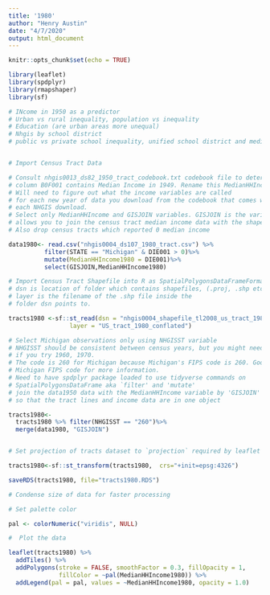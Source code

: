 ```yaml
---
title: '1980'
author: "Henry Austin"
date: "4/7/2020"
output: html_document
---
```


```r
knitr::opts_chunk$set(echo = TRUE)

library(leaflet)
library(spdplyr)
library(rmapshaper)
library(sf)
```


```r
# INcome in 1950 as a predictor
# Urban vs rural inequality, population vs inequality
# Education (are urban areas more unequal)
# Nhgis by school district 
# public vs private school inequality, unified school district and median income, educational attainment


# Import Census Tract Data

# Consult nhgis0013_ds82_1950_tract_codebook.txt codebook file to determine that
# column B0F001 contains Median Income in 1949. Rename this MedianHHIncome for clarity.
# Will need to figure out what the income variables are called
# for each new year of data you download from the codebook that comes with
# each NHGIS download.
# Select only MedianHHIncome and GISJOIN variables. GISJOIN is the variable that
# allows you to join the census tract median income data with the shapefile data.
# Also drop census tracts which reported 0 median income

data1980<- read.csv("nhgis0004_ds107_1980_tract.csv") %>%
          filter(STATE == "Michigan" & DIE001 > 0)%>%
          mutate(MedianHHIncome1980 = DIE001)%>%
          select(GISJOIN,MedianHHIncome1980)

# Import Census Tract Shapefile into R as SpatialPolygonsDataFrameFormat (SP Dataframe)
# dsn is location of folder which contains shapefiles, (.proj, .shp etc.)
# layer is the filename of the .shp file inside the
# folder dsn points to. 

tracts1980 <-sf::st_read(dsn = "nhgis0004_shapefile_tl2008_us_tract_1980",
                 layer = "US_tract_1980_conflated")

# Select Michigan observations only using NHGISST variable
# NHGISST should be consistent between census years, but you might need to double-check this
# if you try 1960, 1970.
# The code is 260 for Michigan because Michigan's FIPS code is 260. Google
# Michigan FIPS code for more information.
# Need to have spdplyr package loaded to use tidyverse commands on
# SpatialPolygonsDataFrame aka `filter' and 'mutate'
# join the data1950 data with the MedianHHIncome variable by 'GISJOIN'
# so that the tract lines and income data are in one object

tracts1980<-
  tracts1980 %>% filter(NHGISST == "260")%>%
  merge(data1980, "GISJOIN")


# Set projection of tracts dataset to `projection` required by leaflet

tracts1980<-sf::st_transform(tracts1980,  crs="+init=epsg:4326")

saveRDS(tracts1980, file="tracts1980.RDS")

# Condense size of data for faster processing

# Set palette color

pal <- colorNumeric("viridis", NULL)

#  Plot the data

leaflet(tracts1980) %>%
  addTiles() %>%
  addPolygons(stroke = FALSE, smoothFactor = 0.3, fillOpacity = 1,
              fillColor = ~pal(MedianHHIncome1980)) %>%
  addLegend(pal = pal, values = ~MedianHHIncome1980, opacity = 1.0)


```